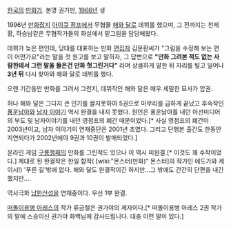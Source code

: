 [[한국]]의 [[만화가]]. 본명 권기만, [[1966년]] 생

1996년 [[만화잡지]] [[아이큐 점프]]에서 무협물 [[해와 달]]로 데뷔를 했으며, 그 전까지는 천제황, 하승남같은 무협작가들의 화실에서 밑그림을 담당해왔다.

데뷔가 늦은 편인데, 당대를 대표하는 만화 [[편집자]] 김문환씨가 "그림을 수정해 보는 편이 어떤가요"라는 말을 첫 원고를 보고 말하자, 그 답변으로 '''"만화 그려본 적도 없는 사람한테서 그런 말을 들은건 만화 헛그린거다"''' 라며 상큼하게 말한 뒤 자리를 털고 일어나 '''3년 뒤''' 다시 찾아와 해와 달로 데뷔를 했다.

오랜 기간동안 만화를 그려서 그런지, 데뷔작인 해와 달은 매우 세밀한 묘사가 압권.

허나 해와 달은 그다지 큰 인기를 끌지못하여 5권으로 마무리를 급하게 끝났고 후속작인 [[풍운남아]]와 [[남자 이야기]] 역시 완결을 내지 못했다. 원인은 풍운남아를 내던 아선미디어의 부도 및 남자이야기를 내던 영점프의 폐간 때문이었다.[* 사실 영점프의 폐간이 2003년이고, 남자 이야기의 연재중단은 2001년 초였다. 그리고 단행본 출간도 한동안 지연되다가 2002년에야 9권과 10권이 발매되었다.]

온라인 게임 [[구룡쟁패]]의 만화를 그린적도 있으나 이 역시 미완결.[* 이것도 꽤 수작이었다.] 제대로 된 완결작은 한일 합작( [wiki:"몬스터(만화)" 몬스터]의 작가인 에도가와 케이시!) '푸른 길'밖에 없다. 해와 달도 완결작이긴 하지만...그 밖에도 간간히 단편을 내긴 했지만….

역사극화 [[남한산성]]을 연재중이다. 우선 1부 완결.

[[떠돌이용병 아레스]]의 작가 류금철은 권가야의 제자이다.[* 떠돌이용병 아레스 2권 작가의 말에 스승이신 권가야 화백님께 감사드립니다. 대충 이런 말이 있다.]
